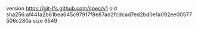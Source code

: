 version https://git-lfs.github.com/spec/v1
oid sha256:af441a2b61bea645c97917f8e87ad2fcdcad7ed2bd0e1a092ee00577506c280a
size 6549
